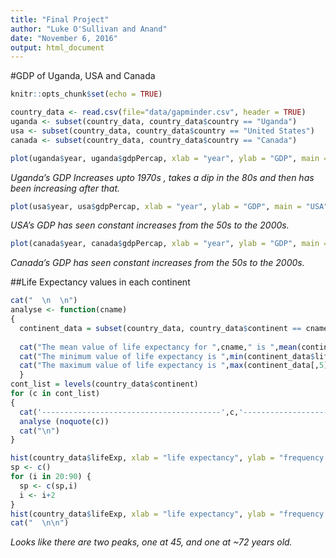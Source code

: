 ```yaml
---
title: "Final Project"
author: "Luke O'Sullivan and Anand"
date: "November 6, 2016"
output: html_document
---
```


#GDP of Uganda, USA and Canada


```r
knitr::opts_chunk$set(echo = TRUE)
```

```r
country_data <- read.csv(file="data/gapminder.csv", header = TRUE)
uganda <- subset(country_data, country_data$country == "Uganda")
usa <- subset(country_data, country_data$country == "United States")
canada <- subset(country_data, country_data$country == "Canada")

plot(uganda$year, uganda$gdpPercap, xlab = "year", ylab = "GDP", main = "Uganda")
```

\n
*Uganda's GDP Increases upto 1970s , takes a dip in the 80s and then has been increasing after that. *
```r
plot(usa$year, usa$gdpPercap, xlab = "year", ylab = "GDP", main = "USA")
```
\n

*USA's GDP has seen constant increases from the 50s to the 2000s.*
```r
plot(canada$year, canada$gdpPercap, xlab = "year", ylab = "GDP", main = "Canada")
```


*Canada's GDP has seen constant increases from the 50s to the 2000s.*

##Life Expectancy values in each continent


```r


cat("  \n  \n")
analyse <- function(cname)
{
  continent_data = subset(country_data, country_data$continent == cname)
  
  cat("The mean value of life expectancy for ",cname," is ",mean(continent_data$lifeExp),"years.  \n")
  cat("The minimum value of life expectancy is ",min(continent_data$lifeExp),"years.  \n")
  cat("The maximum value of life expectancy is ",max(continent_data[,5]),"years.  \n")
  }
cont_list = levels(country_data$continent)
for (c in cont_list)
{
  cat('----------------------------------------',c,'--------------------------------  \n')
  analyse (noquote(c))
  cat("\n")
}

```


```r
hist(country_data$lifeExp, xlab = "life expectancy", ylab = "frequency of values", main="Histogram of global life expectancy")
sp <- c()
for (i in 20:90) {
  sp <- c(sp,i)
  i <- i+2
}
hist(country_data$lifeExp, xlab = "life expectancy", ylab = "frequency of values", main="Histogram of global life expectancy (bin size = 2)",breaks=sp)
cat("  \n\n")
```



*Looks like there are two peaks, one at 45, and one at ~72 years old.*

